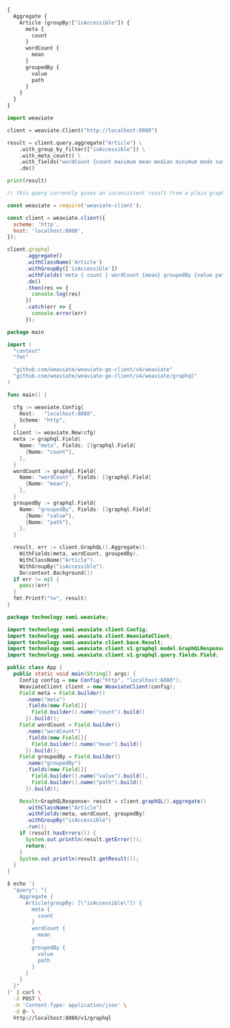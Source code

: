 
<Tabs groupId="languages">
<TabItem value="graphql" label="GraphQL">

```graphql
{
  Aggregate {
    Article (groupBy:["isAccessible"]) {
      meta {
        count
      }
      wordCount {
        mean
      }
      groupedBy {
        value
        path
      }
    }
  }
}
```

</TabItem>
<TabItem value="py" label="Python">

```python
import weaviate

client = weaviate.Client("http://localhost:8080")

result = client.query.aggregate("Article") \
    .with_group_by_filter(["isAccessible"]) \
    .with_meta_count() \
    .with_fields("wordCount {count maximum mean median minimum mode sum type}") \
    .do()

print(result)
```

</TabItem>
<TabItem value="js" label="JavaScript">

```js
// this query currently gives an inconsistent result from a plain graphql query, see https://github.com/weaviate/weaviate-javascript-client/issues/8

const weaviate = require('weaviate-client');

const client = weaviate.client({
  scheme: 'http',
  host: 'localhost:8080',
});

client.graphql
      .aggregate()
      .withClassName('Article')
      .withGroupBy(['isAccessible'])
      .withFields('meta { count } wordCount {mean} groupedBy {value path}')
      .do()
      .then(res => {
        console.log(res)
      })
      .catch(err => {
        console.error(err)
      });
```

</TabItem>
<TabItem value="go" label="Go">

```go
package main

import (
  "context"
  "fmt"

  "github.com/weaviate/weaviate-go-client/v4/weaviate"
  "github.com/weaviate/weaviate-go-client/v4/weaviate/graphql"
)

func main() {

  cfg := weaviate.Config{
    Host:   "localhost:8080",
    Scheme: "http",
  }
  client := weaviate.New(cfg)
  meta := graphql.Field{
    Name: "meta", Fields: []graphql.Field{
      {Name: "count"},
    },
  }
  wordCount := graphql.Field{
    Name: "wordCount", Fields: []graphql.Field{
      {Name: "mean"},
    },
  }
  groupedBy := graphql.Field{
    Name: "groupedBy", Fields: []graphql.Field{
      {Name: "value"},
      {Name: "path"},
    },
  }

  result, err := client.GraphQL().Aggregate().
    WithFields(meta, wordCount, groupedBy).
    WithClassName("Article").
    WithGroupBy("isAccessible").
    Do(context.Background())
  if err != nil {
    panic(err)
  }
  fmt.Printf("%v", result)
}
```

</TabItem>
<TabItem value="java" label="Java">

```java
package technology.semi.weaviate;

import technology.semi.weaviate.client.Config;
import technology.semi.weaviate.client.WeaviateClient;
import technology.semi.weaviate.client.base.Result;
import technology.semi.weaviate.client.v1.graphql.model.GraphQLResponse;
import technology.semi.weaviate.client.v1.graphql.query.fields.Field;

public class App {
  public static void main(String[] args) {
    Config config = new Config("http", "localhost:8080");
    WeaviateClient client = new WeaviateClient(config);
    Field meta = Field.builder()
      .name("meta")
      .fields(new Field[]{
        Field.builder().name("count").build()
      }).build();
    Field wordCount = Field.builder()
      .name("wordCount")
      .fields(new Field[]{
        Field.builder().name("mean").build()
      }).build();
    Field groupedBy = Field.builder()
      .name("groupedBy")
      .fields(new Field[]{
        Field.builder().name("value").build(),
        Field.builder().name("path").build()
      }).build();

    Result<GraphQLResponse> result = client.graphQL().aggregate()
      .withClassName("Article")
      .withFields(meta, wordCount, groupedBy)
      .withGroupBy("isAccessible")
      .run();
    if (result.hasErrors()) {
      System.out.println(result.getError());
      return;
    }
    System.out.println(result.getResult());
  }
}
```

</TabItem>
<TabItem value="curl" label="Curl">

```bash
$ echo '{ 
  "query": "{
    Aggregate {
      Article(groupBy: [\"isAccessible\"]) {
        meta {
          count
        }
        wordCount {
          mean
        }
        groupedBy {
          value
          path
        }
      }
    }
  }"
}' | curl \
  -X POST \
  -H 'Content-Type: application/json' \
  -d @- \
  http://localhost:8080/v1/graphql
```

</TabItem>
</Tabs>